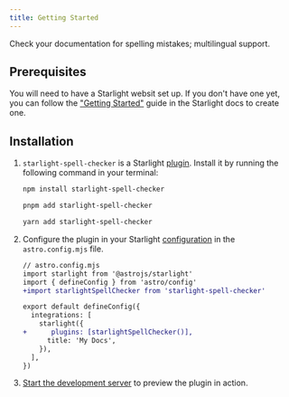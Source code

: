 ```yaml
---
title: Getting Started
---
```


Check your documentation for spelling mistakes; multilingual support.

## Prerequisites

You will need to have a Starlight websit set up.
If you don't have one yet, you can follow the ["Getting Started"](https://starlight.astro.build/getting-started) guide in the Starlight docs to create one.

## Installation


<Steps>

1. `starlight-spell-checker` is a Starlight [plugin](https://starlight.astro.build/reference/plugins/). Install it by running the following command in your terminal:

   <Tabs syncKey="pkg">

   <TabItem label="npm">

   ```sh
   npm install starlight-spell-checker
   ```

   </TabItem>

   <TabItem label="pnpm">

   ```sh
   pnpm add starlight-spell-checker
   ```

   </TabItem>

   <TabItem label="Yarn">

   ```sh
   yarn add starlight-spell-checker
   ```

   </TabItem>

   </Tabs>

2. Configure the plugin in your Starlight [configuration](https://starlight.astro.build/reference/configuration/#plugins) in the `astro.config.mjs` file.

   ```diff lang="js"
   // astro.config.mjs
   import starlight from '@astrojs/starlight'
   import { defineConfig } from 'astro/config'
   +import starlightSpellChecker from 'starlight-spell-checker'

   export default defineConfig({
     integrations: [
       starlight({
   +      plugins: [starlightSpellChecker()],
         title: 'My Docs',
       }),
     ],
   })
   ```

3. [Start the development server](https://starlight.astro.build/getting-started/#start-the-development-server) to preview the plugin in action.

</Steps>
